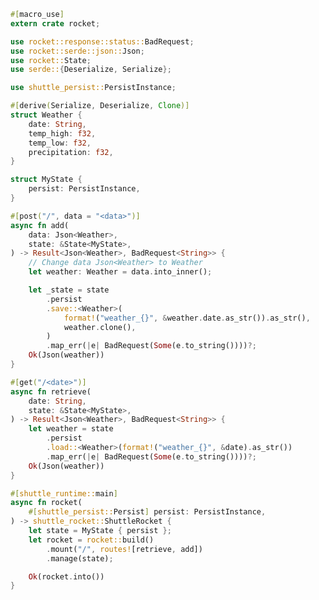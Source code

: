 ```rust src/main.rs
#[macro_use]
extern crate rocket;

use rocket::response::status::BadRequest;
use rocket::serde::json::Json;
use rocket::State;
use serde::{Deserialize, Serialize};

use shuttle_persist::PersistInstance;

#[derive(Serialize, Deserialize, Clone)]
struct Weather {
    date: String,
    temp_high: f32,
    temp_low: f32,
    precipitation: f32,
}

struct MyState {
    persist: PersistInstance,
}

#[post("/", data = "<data>")]
async fn add(
    data: Json<Weather>,
    state: &State<MyState>,
) -> Result<Json<Weather>, BadRequest<String>> {
    // Change data Json<Weather> to Weather
    let weather: Weather = data.into_inner();

    let _state = state
        .persist
        .save::<Weather>(
            format!("weather_{}", &weather.date.as_str()).as_str(),
            weather.clone(),
        )
        .map_err(|e| BadRequest(Some(e.to_string())))?;
    Ok(Json(weather))
}

#[get("/<date>")]
async fn retrieve(
    date: String,
    state: &State<MyState>,
) -> Result<Json<Weather>, BadRequest<String>> {
    let weather = state
        .persist
        .load::<Weather>(format!("weather_{}", &date).as_str())
        .map_err(|e| BadRequest(Some(e.to_string())))?;
    Ok(Json(weather))
}

#[shuttle_runtime::main]
async fn rocket(
    #[shuttle_persist::Persist] persist: PersistInstance,
) -> shuttle_rocket::ShuttleRocket {
    let state = MyState { persist };
    let rocket = rocket::build()
        .mount("/", routes![retrieve, add])
        .manage(state);

    Ok(rocket.into())
}

```
